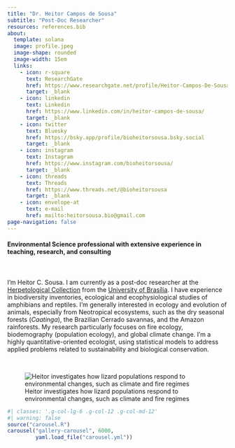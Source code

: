```yaml
---
title: "Dr. Heitor Campos de Sousa"
subtitle: "Post-Doc Researcher"
resources: references.bib
about: 
  template: solana
  image: profile.jpeg
  image-shape: rounded
  image-width: 15em
  links: 
    - icon: r-square
      text: ResearchGate
      href: https://www.researchgate.net/profile/Heitor-Campos-De-Sousa
      target: _blank
    - icon: linkedin
      text: Linkedin
      href: https://www.linkedin.com/in/heitor-campos-de-sousa/
      target: _blank
    - icon: twitter
      text: Bluesky
      href: https://bsky.app/profile/bioheitorsousa.bsky.social
      target: _blank
    - icon: instagram
      text: Instagram
      href: https://www.instagram.com/bioheitorsousa/
      target: _blank
    - icon: threads
      text: Threads
      href: https://www.threads.net/@bioheitorsousa
      target: _blank
    - icon: envelope-at
      text: e-mail
      href: mailto:heitorsousa.bio@gmail.com
page-navigation: false
---
```


#### Environmental Science professional with extensive experience in teaching, research, and consulting

\
\
I'm Heitor C. Sousa. I am currently as a post-doc researcher at the [Herpetological Collection](https://chunb.org) from the [University of Brasília](https://www.unb.br). I have experience in biodiversity inventories, ecological and ecophysiological studies of amphibians and reptiles. I'm generally interested in ecology and evolution of animals, especially from Neotropical ecosystems, such as the dry seasonal forests (*Caatinga*), the Brazilian Cerrado savannas, and the Amazon rainforests. My research particularly focuses on fire ecology, biodemography (population ecology), and global climate change. I'm a highly quantitative-oriented ecologist, using statistical models to address applied problems related to sustainability and biological conservation.

\

![Heitor investigates how lizard populations respond to environmental changes, such as climate and fire regimes](profile_lizard.jpeg)

```r
#| classes: '.g-col-lg-6 .g-col-12 .g-col-md-12'
#| warning: false
source("carousel.R")
carousel("gallery-carousel", 6000, 
         yaml.load_file("carousel.yml"))
```
